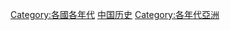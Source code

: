 {{Commonscat|China by decade}}

[[Category:各國各年代|Category:各國各年代]]
[[Category:中国历史|]]
[[Category:各年代亞洲|Category:各年代亞洲]]